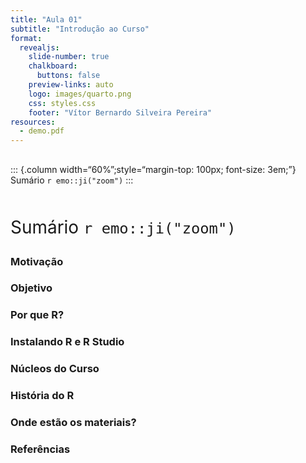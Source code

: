 ```yaml
---
title: "Aula 01"
subtitle: "Introdução ao Curso"
format:
  revealjs: 
    slide-number: true
    chalkboard: 
      buttons: false
    preview-links: auto
    logo: images/quarto.png
    css: styles.css
    footer: "Vítor Bernardo Silveira Pereira"
resources:
  - demo.pdf
---
```

## {auto-animate=true}

::: {.column width="60%";style="margin-top: 100px; font-size: 3em;"}
Sumário `r emo::ji("zoom")`
:::


## {auto-animate=true}

::: {style="margin-top: 50px; font-size: 2em"}
Sumário `r emo::ji("zoom")`
:::

### Motivação
### Objetivo
### Por que R?
### Instalando R e R Studio
### Núcleos do Curso
### História do R
### Onde estão os materiais?
### Referências

